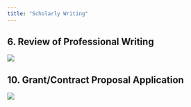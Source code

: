 ```yaml
---
title: "Scholarly Writing"
---
```


::: panel-tabset
## 6. Review of Professional Writing

![](images/6.png)

## 10. Grant/Contract Proposal Application

![](images/10.png)
:::
